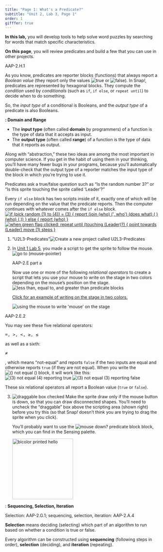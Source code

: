 ```yaml
---
title: "Page 1: What's a Predicate?"
subtitle: "Unit 2, Lab 3, Page 1"
order: 1
gifffer: true
---
```


::: learn
<p><strong>In this lab,</strong> you will develop tools to help solve word puzzles by searching for words that match specific characteristics.</p>

<p><strong>On this page</strong>, you will review predicates and build a few that you can use in other projects.</p>
:::

::: comment
AAP-2.H.1
:::

<p>As you know, predicates are reporter blocks (functions) that always report a <em>Boolean value</em> (they report only the values <img src="/img/blocks/true.png" title="true" alt="true" class="inline nopadtb"/> or <img src="/img/blocks/false.png" title="false" alt="false" class="inline nopadtb"/>). In Snap<em>!</em>, predicates are represented by hexagonal blocks. They compute the <em>condition</em> used by <em>conditionals</em> (such as <code>if</code>, <code>if else</code>, or <code>repeat until</code>) to decide when to do something.</p>

::: takeNote
<p>

So, the <em>input type</em> of a conditional is Booleans, and the <em>output type</em> of a predicate is also Booleans.

::: vocabFullWidth
<strong>: Domain and Range</strong>

<ul>

<li>The <strong>input type</strong> (often called <strong>domain</strong> by programmers) of a function is the type of data that it accepts as input.</li>

<li>The <strong>output type</strong> (often called <strong>range</strong>) of a function is the type of data that it reports as output.</li>

</ul>
:::

Along with "abstraction," these two ideas are among the most important in computer science. If you get in the habit of using them in your thinking, you'll have many fewer bugs in your programs, because you'll automatically double-check that the output type of a reporter matches the input type of the block in which you're trying to use it.

</p>
:::

<p>Predicates ask a true/false question such as "Is the random number 3?" or "Is this sprite touching the sprite called 'Leader'?"</p>

<p>Every <code>if else</code> block has two scripts inside of it, exactly one of which will be run depending on the value that the predicate reports. Then the computer continues with whatever comes after the <code>if else</code> block.<br /> <a href="/unit-1/lab-2/5-if-else.html"><img src="/img/2-complexity/more-complicated-who-conditional.png" title="if (pick random (1) to (4)) = (3) {
report (join (who) (&apos;, who&apos;) (does what) ( ) (who) (,))
} else {
report (who)
}" alt="if (pick random (1) to (4)) = (3) {
report (join (who) (&apos;, who&apos;) (does what) ( ) (who) (,))
} else {
report (who)
}" class="indent"/></a> <a href="/unit-1/lab-5/2-sprite-interaction.qmd"><img class="indent" src="/img/1-introduction/move-tiny-no-comment.png" alt="when green flag clicked:
repeat until (touching (Leader)?)
{
    point towards (Leader)
    move (1) steps
}" title="when green flag clicked:
repeat until (touching (Leader)?)
{
    point towards (Leader)
    move (1) steps
}"></a></p>

::: {#first .forYouToDo}
<ol>

<li>

::: newProject
["U2L3-Predicates"]{.text}<img src="/img/icons/new-project-called.png" title="Create a new project called U2L3-Predicates" alt="Create a new project called U2L3-Predicates"/>
:::

</li>

<li>

In <a href="/unit-1/lab-5/1-following-sprites.qmd">Unit 1 Lab 5</a>, you made a script to get the sprite to follow the mouse. 
<br />
<img class="indent" src="/img/2-complexity/U2-follow-that-mouse.png" alt="go to (mouse-pointer)" title="go to (mouse-pointer)"><br />

::: comment
AAP-2.E part a
:::

Now use one or more of the following <em>relational operators</em> to create a script that lets you use your mouse to write on the stage in two colors depending on the mouse's position on the stage.<br /> <img src="/img/2-complexity/relations.jpg" title="less than, equal to, and greater than predicate blocks" alt="less than, equal to, and greater than predicate blocks" class="indent"/>

::: endnote
<a href="#hint-two-colors" data-bs-toggle="collapse" title="Click for an example of writing on the stage in two colors.">Click for an example of writing on the stage in two colors.</a>

::: {#hint-two-colors .collapse}
<img title="using the mouse to write &apos;mouse&apos; on the stage" alt="using the mouse to write &apos;mouse&apos; on the stage" class="indent" data-gifffer="/img/2-complexity/writing-mouse-on-stage.gif"/>
:::
:::

</li>

</ol>
:::

::: examFullWidth
::: comment
AAP-2.E.2
:::

::: pseudop
You may see these five relational operators:

```{=html}
<pre class="inline">=, &gt;, &lt;, &ge;, &le;</pre>
```
as well as a sixth:

```{=html}
<pre class="inline">&ne;</pre>
```
, which means "not-equal" and reports <code>false</code> if the two inputs are equal and otherwise reports <code>true</code> (if they are not equal). When you write the <img src="/img/2-complexity/not-equal.png" title="() not equal ()" alt="() not equal ()" class="inline"/> block, it will work like this:<br /> <img src="/img/2-complexity/not-equal-reporting-true.png" title="(3) not equal (4) reporting true" alt="(3) not equal (4) reporting true" class="indent"/> <img src="/img/2-complexity/not-equal-reporting-false.png" title="(3) not equal (3) reporting false" alt="(3) not equal (3) reporting false" class="indent"/>
:::

<p>These six relational operators all report a Boolean value (<code>true</code> or <code>false</code>).</p>
:::

::: forYouToDo
<ol start="3">

<li>

<img src="/img/2-complexity/draggable-check-box.png" title="draggable box checked" alt="draggable box checked" class="imageRight"/> Make the sprite draw only if the mouse button is down, so that you can draw disconnected shapes. You'll need to uncheck the "draggable" box above the scripting area (shown right) before you try this (so that Snap<em>!</em> doesn't think you are trying to drag the sprite when you click).<br />

::: sidenote
You'll probably want to use the <img src="/img/blocks/mouse-down.png" title="mouse down? predicate block" alt="mouse down? predicate block" class="inline"/> block, which you can find in the Sensing palette.
:::

<img src="/img/2-complexity/bicolor-hello.png" title="bicolor printed hello" alt="bicolor printed hello" class="indent" style="height:200px;"/>

</li>

</ol>
:::

::: vocabFullWidth
: <strong>Sequencing, Selection, Iteration</strong>

::: comment
Selection: AAP-2.G.1; sequencing, selection, iteration: AAP-2.A.4
:::

<p><strong>Selection</strong> means deciding (selecting) which part of an algorithm to run based on whether a condition is true or false.</p>

<p>Every algorithm can be constructed using <strong>sequencing</strong> (following steps in order), <strong>selection</strong> (deciding), and <strong>iteration</strong> (repeating).</p>
:::

</body>

</html>
